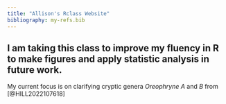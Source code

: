 ```yaml
---
title: "Allison's Rclass Website"
bibliography: my-refs.bib
---
```

I am taking this class to improve my fluency in R to make figures and apply statistic analysis in future work.
---
My current focus is on clarifying cryptic genera *Oreophryne A* and *B* from [@HILL2022107618]
